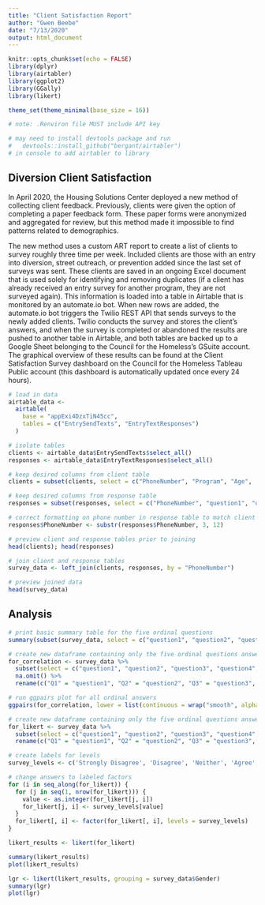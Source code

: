 ```yaml
---
title: "Client Satisfaction Report"
author: "Gwen Beebe"
date: "7/13/2020"
output: html_document
---
```


```r

knitr::opts_chunk$set(echo = FALSE)
library(dplyr)
library(airtabler)
library(ggplot2)
library(GGally)
library(likert)

theme_set(theme_minimal(base_size = 16))

# note: .Renviron file MUST include API key

# may need to install devtools package and run
#   devtools::install_github("bergant/airtabler")
# in console to add airtabler to library

```

## Diversion Client Satisfaction

In April 2020, the Housing Solutions Center deployed a new method of collecting client feedback. Previously, clients were given the option of completing a paper feedback form. These paper forms were anonymized and aggregated for review, but this method made it impossible to find patterns related to demographics. 

The new method uses a custom ART report to create a list of clients to survey roughly three time per week. Included clients are those with an entry into diversion, street outreach, or prevention added since the last set of surveys was sent. These clients are saved in an ongoing Excel document that is used solely for identifying and removing duplicates (if a client has already received an entry survey for another program, they are not surveyed again). This information is loaded into a table in Airtable that is monitored by an automate.io bot. When new rows are added, the automate.io bot triggers the Twilio REST API that sends surveys to the newly added clients. Twilio conducts the survey and stores the client's answers, and when the survey is completed or abandoned the results are pushed to another table in Airtable, and both tables are backed up to a Google Sheet belonging to the Council for the Homeless's GSuite account. The graphical overview of these results can be found at the Client Satisfaction Survey dashboard on the Council for the Homeless Tableau Public account (this dashboard is automatically updated once every 24 hours).

```r

# load in data
airtable_data <- 
  airtable(
    base = "appExi4DzxTiN45cc", 
    tables = c("EntrySendTexts", "EntryTextResponses")
  )

# isolate tables
clients <- airtable_data$EntrySendTexts$select_all()
responses <- airtable_data$EntryTextResponses$select_all()

# keep desired columns from client table
clients = subset(clients, select = c("PhoneNumber", "Program", "Age",  "Gender", "Race", "Ethnicity", "Primary Staff", "Entry Date"))

# keep desired columns from response table
responses = subset(responses, select = c("PhoneNumber", "question1", "question2", "question3", "question4", "question5", "question6", "question7", "question8", "NoResponse", "Language"))

# correct formatting on phone number in response table to match client table
responses$PhoneNumber <- substr(responses$PhoneNumber, 3, 12)

# preview client and response tables prior to joining
head(clients); head(responses)

# join client and response tables
survey_data <- left_join(clients, responses, by = "PhoneNumber")

# preview joined data
head(survey_data)

```

## Analysis

```r

# print basic summary table for the five ordinal questions
summary(subset(survey_data, select = c("question1", "question2", "question3", "question4", "question5")))

# create new dataframe containing only the five ordinal questions answered, remove NAs, shorten column names
for_correlation <- survey_data %>%
  subset(select = c("question1", "question2", "question3", "question4", "question5")) %>%
  na.omit() %>%
  rename(c("Q1" = "question1", "Q2" = "question2", "Q3" = "question3", "Q4" = "question4", "Q5" = "question5"))

# run ggpairs plot for all ordinal answers
ggpairs(for_correlation, lower = list(continuous = wrap("smooth", alpha = 0.3, size=0.1)), progress = FALSE)

# create new dataframe containing only the five ordinal questions answered, shorten column names
for_likert <- survey_data %>%
  subset(select = c("question1", "question2", "question3", "question4", "question5")) %>%
  rename(c("Q1" = "question1", "Q2" = "question2", "Q3" = "question3", "Q4" = "question4", "Q5" = "question5"))

# create labels for levels
survey_levels <- c('Strongly Disagree', 'Disagree', 'Neither', 'Agree', 'Strongly Agree')

# change answers to labeled factors
for (i in seq_along(for_likert)) {
  for (j in seq(1, nrow(for_likert))) {
    value <- as.integer(for_likert[j, i])
    for_likert[j, i] <- survey_levels[value]
  }
  for_likert[, i] <- factor(for_likert[, i], levels = survey_levels)
}

likert_results <- likert(for_likert)

summary(likert_results)
plot(likert_results)

lgr <- likert(likert_results, grouping = survey_data$Gender)
summary(lgr)
plot(lgr)

```


